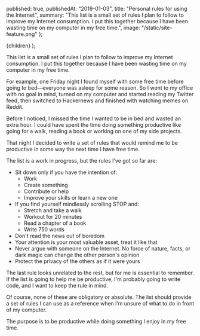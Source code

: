 
  published: true,
  publishedAt: "2019-01-03",
  title: "Personal rules for using the Internet",
  summary:
    "This list is a small set of rules I plan to follow to improve my Internet consumption. I put this together because I have been wasting time on my computer in my free time.",
  image: "/static/site-feature.png"
};

  <BlogPost path={url.pathname} meta={meta}>
    {children}
  </BlogPost>
);

This list is a small set of rules I plan to follow to improve my Internet consumption. I put this together because I have been wasting time on my computer in my free time.

For example, one Friday night I found myself with some free time before going to bed—everyone was asleep for some reason. So I went to my office with no goal in mind, turned on my computer and started reading my Twitter feed, then switched to Hackernews and finished with watching memes on Reddit.

Before I noticed, I missed the time I wanted to be in bed and wasted an extra hour. I could have spent the time doing something productive like going for a walk, reading a book or working on one of my side projects.

That night I decided to write a set of rules that would remind me to be productive in some way the next time I have free time.

The list is a work in progress, but the rules I’ve got so far are:

- Sit down only if you have the intention of:
  - Work
  - Create something
  - Contribute or help
  - Improve your skills or learn a new one
- If you find yourself mindlessly scrolling STOP and:
  - Stretch and take a walk
  - Workout for 20 minutes
  - Read a chapter of a book
  - Write 750 words
- Don't read the news out of boredom
- Your attention is your most valuable asset, treat it like that
- Never argue with someone on the Internet. No force of nature, facts, or dark magic can change the other person's opinion
- Protect the privacy of the others as if it were yours

The last rule looks unrelated to the rest, but for me is essential to remember. If the list is going to help me be productive, I'm probably going to write code, and I want to keep the rule in mind.

Of course, none of these are obligatory or absolute. The list should provide a set of rules I can use as a reference when I’m unsure of what to do in front of my computer.

The purpose is to be productive while doing something I enjoy in my free time.
